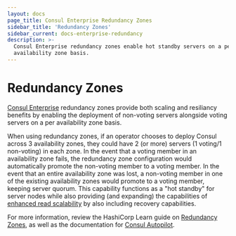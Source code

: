 ```yaml
---
layout: docs
page_title: Consul Enterprise Redundancy Zones
sidebar_title: 'Redundancy Zones'
sidebar_current: docs-enterprise-redundancy
description: >-
  Consul Enterprise redundancy zones enable hot standby servers on a per
  availability zone basis.
---
```


# Redundancy Zones

[Consul Enterprise](https://www.hashicorp.com/consul) redundancy zones provide
both scaling and resiliancy benefits by enabling the deployment of non-voting
servers alongside voting servers on a per availability zone basis.

When using redundancy zones, if an operator chooses to deploy Consul across 3 availability zones, they
could have 2 (or more) servers (1 voting/1 non-voting) in each zone. In the event that a voting
member in an availability zone fails, the redundancy zone configuration would automatically
promote the non-voting member to a voting member. In the event that an entire availability
zone was lost, a non-voting member in one of the existing availability zones would promote
to a voting member, keeping server quorum. This capability functions as a "hot standby"
for server nodes while also providing (and expanding) the capabilities of
[enhanced read scalability](/docs/enterprise/read-scale) by also including recovery
capabilities.

For more information, review the HashiCorp Learn guide on
[Redundancy Zones](https://learn.hashicorp.com/consul/day-2-operations/autopilot#redundancy-zones),
as well as the documentation for [Consul Autopilot](/docs/commands/operator/autopilot).
